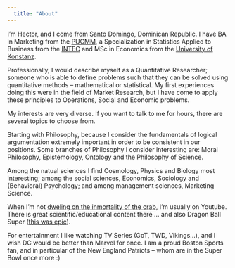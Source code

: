 ```yaml
---
  title: "About"
---
```

I'm Hector, and I come from Santo Domingo, Dominican Republic. I have BA in Marketing from the [PUCMM](https://pucmm.edu.do/), a Specialization in Statistics Applied to Business from the [INTEC](http://www.intec.edu.do/) and  MSc in Economics from the [University of Konstanz](https://www.uni-konstanz.de/). 

Professionally, I would describe myself as a Quantitative Researcher; someone who is able to define problems such that they can be solved using quantitative methods -- mathematical or statistical. My first experiences doing this were in the field of Market Research, but I have come to apply these principles to Operations, Social and Economic problems. 

My interests are very diverse. If you want to talk to me for hours, there are several topics to choose from. 

Starting with Philosophy, because I consider the fundamentals of logical argumentation extremely important in order to be consistent in our positions. Some branches of Philosophy I consider interesting are: Moral Philosophy, Epistemology, Ontology and the Philosophy of Science. 

Among the natual sciences I find Cosmology, Physics and Biology most interesting; among the social sciences, Economics, Sociology and (Behavioral) Psychology; and among management sciences, Marketing Science. 

When I'm not [dweling on the inmortality of the crab](https://en.wikipedia.org/wiki/Thinking_about_the_immortality_of_the_crab), I'm usually on Youtube. There is great scientific/educational content there ... and also Dragon Ball Super ([this was epic](https://youtu.be/Eu8VWoe69aM?t=13m58s)). 

For entertainment I like watching TV Series (GoT, TWD, Vikings...), and I wish DC would be better than Marvel for once. I am a proud Boston Sports fan, and in particular of the New England Patriots -- whom are in the Super Bowl once more :) 

